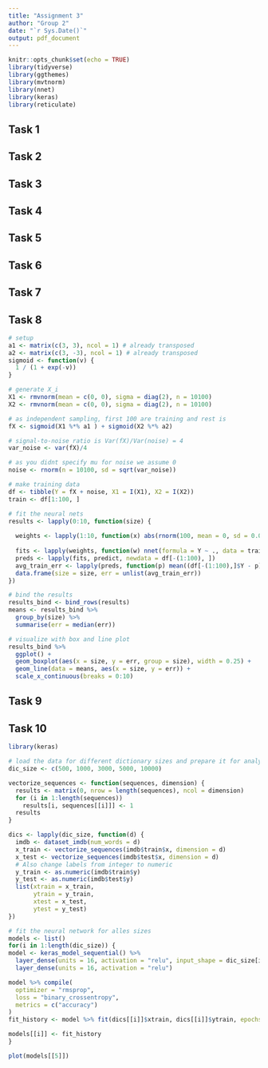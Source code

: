 ```yaml
---
title: "Assignment 3"
author: "Group 2"
date: "`r Sys.Date()`"
output: pdf_document
---
```


```r
knitr::opts_chunk$set(echo = TRUE)
library(tidyverse)
library(ggthemes)
library(mvtnorm)
library(nnet)
library(keras)
library(reticulate)
```

## Task 1

## Task 2

## Task 3

## Task 4

## Task 5

## Task 6

## Task 7

## Task 8

```r
# setup
a1 <- matrix(c(3, 3), ncol = 1) # already transposed
a2 <- matrix(c(3, -3), ncol = 1) # already transposed
sigmoid <- function(v) {
  1 / (1 + exp(-v))
}

# generate X_i
X1 <- rmvnorm(mean = c(0, 0), sigma = diag(2), n = 10100)
X2 <- rmvnorm(mean = c(0, 0), sigma = diag(2), n = 10100)

# as independent sampling, first 100 are training and rest is 
fX <- sigmoid(X1 %*% a1 ) + sigmoid(X2 %*% a2)

# signal-to-noise ratio is Var(fX)/Var(noise) = 4
var_noise <- var(fX)/4

# as you didnt specify mu for noise we assume 0
noise <- rnorm(n = 10100, sd = sqrt(var_noise))

# make training data 
df <- tibble(Y = fX + noise, X1 = I(X1), X2 = I(X2))
train <- df[1:100, ]

# fit the neural nets
results <- lapply(0:10, function(size) {
  
  weights <- lapply(1:10, function(x) abs(rnorm(100, mean = 0, sd = 0.01))) # generate random numbers near 0
  
  fits <- lapply(weights, function(w) nnet(formula = Y ~ ., data = train, size = size, decay = 0.0005, skip = T, weights = w))
  preds <- lapply(fits, predict, newdata = df[-(1:100), ])
  avg_train_err <- lapply(preds, function(p) mean((df[-(1:100),]$Y - p)^2))
  data.frame(size = size, err = unlist(avg_train_err))
})

# bind the results 
results_bind <- bind_rows(results) 
means <- results_bind %>% 
  group_by(size) %>% 
  summarise(err = median(err))

# visualize with box and line plot
results_bind %>% 
  ggplot() +
  geom_boxplot(aes(x = size, y = err, group = size), width = 0.25) +
  geom_line(data = means, aes(x = size, y = err)) +
  scale_x_continuous(breaks = 0:10)

```


## Task 9

## Task 10

```r
library(keras)

# load the data for different dictionary sizes and prepare it for analysis
dic_size <- c(500, 1000, 3000, 5000, 10000)

vectorize_sequences <- function(sequences, dimension) {
  results <- matrix(0, nrow = length(sequences), ncol = dimension)
  for (i in 1:length(sequences))
    results[i, sequences[[i]]] <- 1 
  results
}

dics <- lapply(dic_size, function(d) {
  imdb <- dataset_imdb(num_words = d)
  x_train <- vectorize_sequences(imdb$train$x, dimension = d)
  x_test <- vectorize_sequences(imdb$test$x, dimension = d)
  # Also change labels from integer to numeric
  y_train <- as.numeric(imdb$train$y)
  y_test <- as.numeric(imdb$test$y)
  list(xtrain = x_train, 
       ytrain = y_train, 
       xtest = x_test, 
       ytest = y_test)
})

# fit the neural network for alles sizes 
models <- list()
for(i in 1:length(dic_size)) {
model <- keras_model_sequential() %>%
  layer_dense(units = 16, activation = "relu", input_shape = dic_size[i]) %>%
  layer_dense(units = 16, activation = "relu") 

model %>% compile(
  optimizer = "rmsprop",
  loss = "binary_crossentropy",
  metrics = c("accuracy")
)
fit_history <- model %>% fit(dics[[i]]$xtrain, dics[[i]]$ytrain, epochs = 6, batch_size = 512, validation_split = 0.2)

models[[i]] <- fit_history
}

plot(models[[5]])
```


